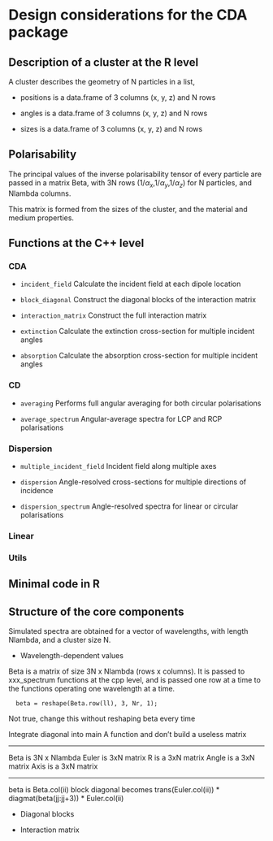 Design considerations for the CDA package
========================================================


## Description of a cluster at the R level

A cluster describes the geometry of N particles in a list,

* positions is a data.frame of 3 columns (x, y, z) and N rows

* angles is a data.frame of 3 columns (x, y, z) and N rows 

* sizes is a data.frame of 3 columns (x, y, z) and N rows

## Polarisability

The principal values of the inverse polarisability tensor of every particle are passed in a matrix Beta, with 3N rows (1/$\alpha_x$,1/$\alpha_y$,1/$\alpha_z$) for N particles, and Nlambda columns.

This matrix is formed from the sizes of the cluster, and the material and medium properties.

## Functions at the C++ level

### CDA

* `incident_field` Calculate the incident field at each dipole location 

* `block_diagonal` Construct the diagonal blocks of the interaction matrix

* `interaction_matrix` Construct the full interaction matrix

* `extinction` Calculate the extinction cross-section for multiple incident angles

* `absorption` Calculate the absorption cross-section for multiple incident angles


### CD

* `averaging` Performs full angular averaging for both circular polarisations

* `average_spectrum` Angular-average spectra for LCP and RCP polarisations 

### Dispersion

* `multiple_incident_field` Incident field along multiple axes

* `dispersion` Angle-resolved cross-sections for multiple directions of incidence

* `dispersion_spectrum` Angle-resolved spectra for linear or circular polarisations

### Linear



### Utils




## Minimal code in R

## Structure of the core components

Simulated spectra are obtained for a vector of wavelengths, with length Nlambda, and a cluster size N.

* Wavelength-dependent values

Beta is a matrix of size 3N x Nlambda (rows x columns). It is passed to xxx_spectrum functions at the cpp level, and is passed one row at a time to the functions operating one wavelength at a time.

      beta = reshape(Beta.row(ll), 3, Nr, 1); 

Not true, change this without reshaping beta every time

Integrate diagonal into main A function and don't build a useless matrix


------

Beta is 3N x Nlambda
Euler is 3xN matrix
R is a 3xN matrix
Angle is a 3xN matrix
Axis is a 3xN matrix

-----

beta is Beta.col(ii)
block diagonal becomes
trans(Euler.col(ii)) * diagmat(beta(jj:jj+3)) * Euler.col(ii)



* Diagonal blocks

* Interaction matrix


